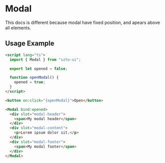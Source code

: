 

<Meta title="Components/Modal/CustomDocs" />

# Modal

This docs is different because modal have fixed position, and apears above all elements.

<ArgsTable of={Modal} />

## Usage Example

```html
<script lang="ts">
  import { Modal } from "szto-ui";

  export let opened = false;

  function openModal() {
    opened = true;
  }
</script>

<button on:click="{openModal}">Open</button>

<Modal bind:opened>
  <div slot="modal-header">
    <span>My modal header</span>
  </div>
  <div slot="modal-content">
    <p>Lorem ipsum dolor sit.</p>
  </div>
  <div slot="modal-footer">
    <span>My modal footer</span>
  </div>
</Modal>
```
